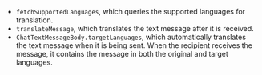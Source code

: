 <PlatformWrapper platform="flutter">

- `fetchSupportedLanguages`, which queries the supported languages for translation.
- `translateMessage`, which translates the text message after it is received.
- `ChatTextMessageBody.targetLanguages`, which automatically translates the text message when it is being sent. When the recipient receives the message, it contains the message in both the original and target languages.

</PlatformWrapper>
